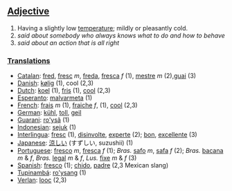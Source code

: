 ==[[Adjective]]==
#Having a slightly low [[temperature]]; mildly or pleasantly cold.
#''said about somebody who always knows what to do and how to behave''
#''said about an action that is all right''

===[[Translation]]s===
*[[Catalan]]: [[fred]], [[fresc]] ''m'', [[freda]], [[fresca]] ''f'' (1), [[mestre]] ''m'' (2),[[guai]] (3)
*[[Danish]]: [[kølig]] (1), cool (2,3)
*[[Dutch]]: [[koel]] (1), [[fris]] (1), [[cool]] (2,3)
*[[Esperanto]]: [[malvarmeta]] (1)
*[[French]]: [[frais]] ''m'' (1), [[fraiche]] ''f'', (1), [[cool]] (2,3)
*[[German]]: [[kühl]], [[toll]], [[geil]]
*[[Guarani]]: [[ro'ysã]] (1)
*[[Indonesian]]: [[sejuk]] (1)
*[[Interlingua]]: [[fresc]] (1), [[disinvolte]], [[experte]] (2); [[bon]], [[excellente]] (3)
*[[Japanese]]: [[涼しい]] (すずしい, suzushii) (1)
*[[Portuguese]]: [[fresco]] ''m'', [[fresca]] ''f'' (1); ''Bras.'' [[safo]] ''m'', [[safa]] ''f'' (2); ''Bras.'' [[bacana]] ''m'' & ''f'', ''Bras.'' [[legal]] ''m'' & ''f'', ''Lus.'' [[fixe]] ''m'' & ''f'' (3)
*[[Spanish]]: [[fresco]] (1); [[chido]], [[padre]] (2,3 Mexican slang)
*[[Tupinambá]]: [[ro'ysang]] (1)
*[[Verlan]]: [[looc]] (2,3)
